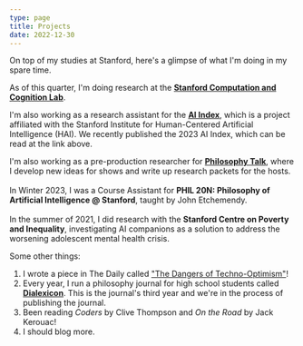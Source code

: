 ```yaml
---
type: page
title: Projects
date: 2022-12-30
---
```


On top of my studies at Stanford, here's a glimpse of what I'm doing in my spare time.

As of this quarter, I'm doing research at the **[Stanford Computation and Cognition Lab](https://cocolab.stanford.edu)**.

I'm also working as a research assistant for the **[AI Index](https://aiindex.stanford.edu/)**, which is a project affiliated with the Stanford Institute for Human-Centered Artificial Intelligence (HAI). We recently published the 2023 AI Index, which can be read at the link above.

I'm also working as a pre-production researcher for **[Philosophy Talk](https://www.philosophytalk.org/)**, where I develop new ideas for shows and write up research packets for the hosts.\
\
In Winter 2023, I was a Course Assistant for **PHIL 20N: Philosophy of Artificial Intelligence @ Stanford**, taught by John Etchemendy.\
\
In the summer of 2021, I did research with the **Stanford Centre on Poverty and Inequality**, investigating AI companions as a solution to address the worsening adolescent mental health crisis.


Some other things:
1. I wrote a piece in The Daily called ["The Dangers of Techno-Optimism"](https://stanforddaily.com/2022/11/29/opinion-the-dangers-of-techno-optimism/)!
2. Every year, I run a philosophy journal for high school students called **[Dialexicon](https://www.dialexicon.org/)**. This is the journal's third year and we're in the process of publishing the journal.
3. Been reading *Coders* by Clive Thompson and *On the Road* by Jack Kerouac!
4. I should blog more.
